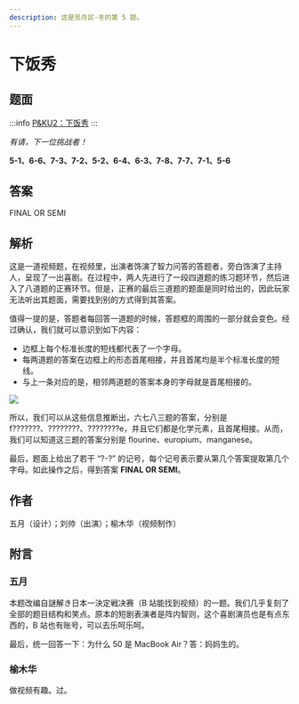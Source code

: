 ```yaml
---
description: 这是觅月区·冬的第 5 题。
---
```


# 下饭秀

## 题面

:::info
[P&KU2：下饭秀](https://pnku2.pkupuzzle.art/#/game/miyue/winter_05)
:::

_有请，下一位挑战者！_

**5-1、6-6、7-3、7-2、5-2、6-4、6-3、7-8、7-7、7-1、5-6**

## 答案

FINAL OR SEMI

## 解析

这是一道视频题，在视频里，出演者饰演了智力问答的答题者，旁白饰演了主持人，呈现了一出喜剧。在过程中，两人先进行了一段四道题的练习题环节，然后进入了八道题的正赛环节。但是，正赛的最后三道题的题面是同时给出的，因此玩家无法听出其题面，需要找到别的方式得到其答案。

值得一提的是，答题者每回答一道题的时候，答题框的周围的一部分就会变色。经过确认，我们就可以意识到如下内容：

- 边框上每个标准长度的短线都代表了一个字母。
- 每两道题的答案在边框上的形态首尾相接，并且首尾均是半个标准长度的短线。
- 与上一条对应的是，相邻两道题的答案本身的字母就是首尾相接的。

![](./05-xia-fan-xiu.assets/image_1.webp)

所以，我们可以从这些信息推断出，六七八三题的答案，分别是 f???????、????????、????????e，并且它们都是化学元素，且首尾相接。从而，我们可以知道这三题的答案分别是 flourine、europium、manganese。

最后，题面上给出了若干 “?-?” 的记号，每个记号表示要从第几个答案提取第几个字母。如此操作之后，得到答案 **FINAL OR SEMI**。

## 作者

五月（设计）；刘帅（出演）；榆木华（视频制作）

## 附言

### 五月

本题改编自謎解き日本一決定戦决赛（B 站能找到视频）的一题。我们几乎复刻了全部的题目结构和笑点。原本的短剧表演者是阵内智则，这个喜剧演员也是有点东西的，B 站也有账号，可以去乐呵乐呵。

最后，统一回答一下：为什么 50 是 MacBook Air？答：妈妈生的。

### 榆木华

做视频有趣。过。
